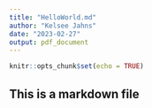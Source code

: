 ---
title: "HelloWorld.md"
author: "Kelsee Jahns"
date: "2023-02-27"
output: pdf_document
---

```{r setup, include=FALSE}
knitr::opts_chunk$set(echo = TRUE)
```

## This is a markdown file

